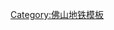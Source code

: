 <includeonly>{{佛山地铁RDT/{{{1}}}}}</includeonly>
<noinclude>{{documentation}}
[[Category:佛山地铁模板]]</noinclude>